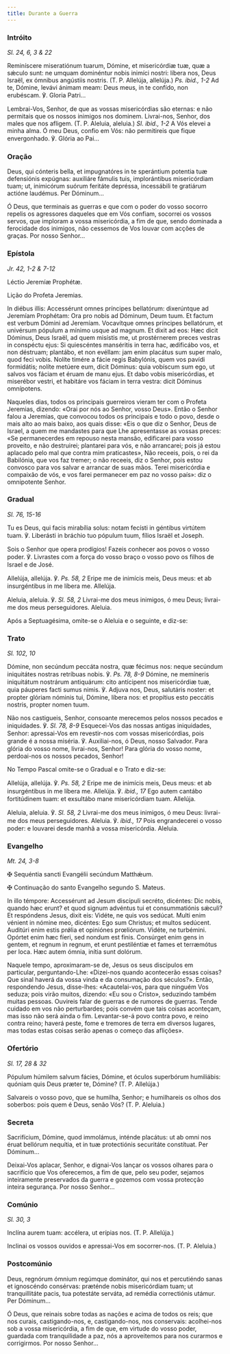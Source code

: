 ```yaml
---
title: Durante a Guerra
---
```


### Intróito

<em>Sl. 24, 6, 3 & 22</em>

<div class="side-by-side not-content">

Reminíscere miseratiónum tuarum, Dómine, et misericórdiæ tuæ, quæ a sǽculo sunt: ne umquam dominéntur nobis inimíci nostri: líbera nos, Deus Israël, ex ómnibus angústiis nostris. (T. P. Allelúja, allelúja.) <em>Ps. ibid., 1-2</em> Ad te, Dómine, levávi ánimam meam: Deus meus, in te confído, non erubéscam. ℣. Gloria Patri...

Lembrai-Vos, Senhor, de que as vossas misericórdias são eternas: e não permitais que os nossos inimigos nos dominem. Livrai-nos, Senhor, dos males que nos afligem. (T. P. Aleluia, aleluia.) <em>Sl. ibid., 1-2</em> A Vós elevei a minha alma. Ó meu Deus, confio em Vós: não permitireis que fique envergonhado. ℣. Glória ao Pai...

</div>

### Oração

<div class="side-by-side not-content">

Deus, qui cónteris bella, et impugnatóres in te sperántium potentia tuæ defensiónis expúgnas: auxiliáre fámulis tuis, implorántibus misericórdiam tuam; ut, inimicórum suórum feritáte depréssa, incessábili te gratiárum actióne laudémus. Per Dóminum...

Ó Deus, que terminais as guerras e que com o poder do vosso socorro repelis os agressores daqueles que em Vós confiam, socorrei os vossos servos, que imploram a vossa misericórdia, a fim de que, sendo dominada a ferocidade dos inimigos, não cessemos de Vos louvar com acções de graças. Por nosso Senhor...

</div>

### Epístola

<em>Jr. 42, 1-2 & 7-12</em>

<div class="side-by-side not-content">

Léctio Jeremíæ Prophétæ.

Lição do Profeta Jeremias.

In diébus illis: Accessérunt omnes príncipes bellatórum: dixerúntque ad Jeremíam Prophétam: Ora pro nobis ad Dóminum, Deum tuum. Et factum est verbum Dómini ad Jeremíam. Vocavítque omnes príncipes bellatórum, et univérsum pópulum a mínimo usque ad magnum. Et dixit ad eos: Hæc dicit Dóminus, Deus Israël, ad quem misístis me, ut prostérnerem preces vestras in conspéctu ejus: Si quiescéntes manséritis in terra hac, ædificábo vos, et non déstruam; plantábo, et non evéllam: jam enim placátus sum super malo, quod feci vobis. Nolíte timére a fácie regis Babylónis, quem vos pavídi formidátis; nolíte metúere eum, dicit Dóminus: quia vobíscum sum ego, ut salvos vos fáciam et éruam de manu ejus. Et dabo vobis misericórdias, et miserébor vestri, et habitáre vos fáciam in terra vestra: dicit Dóminus omnípotens.

Naqueles dias, todos os principais guerreiros vieram ter com o Profeta Jeremias, dizendo: «Orai por nós ao Senhor, vosso Deus». Então o Senhor falou a Jeremias, que convocou todos os principais e todo o povo, desde o mais alto ao mais baixo, aos quais disse: «Eis o que diz o Senhor, Deus de Israel, a quem me mandastes para que Lhe apresentasse as vossas preces: «Se permanecerdes em repouso nesta mansão, edificarei para vosso proveito, e não destruirei; plantarei para vós, e não arrancarei; pois já estou aplacado pelo mal que contra mim praticastes», Não receeis, pois, o rei da Babilónia, que vos faz tremer; o não receeis, diz o Senhor, pois estou convosco para vos salvar e arrancar de suas mãos. Terei misericórdia e compaixão de vós, e vos farei permanecer em paz no vosso país»: diz o omnipotente Senhor.

</div>

### Gradual

<em>Sl. 76, 15-16</em>

<div class="side-by-side not-content">

Tu es Deus, qui facis mirabília solus: notam fecísti in géntibus virtútem tuam. ℣. Liberásti in bráchio tuo pópulum tuum, fílios Israël et Joseph.

Sois o Senhor que opera prodígios! Fazeis conhecer aos povos o vosso poder. ℣. Livrastes com a força do vosso braço o vosso povo os filhos de Israel e de José.

Allelúja, allelúja. ℣. <em>Ps. 58, 2</em> Eripe me de inimícis meis, Deus meus: et ab insurgéntibus in me líbera me. Allelúja.

Aleluia, aleluia. ℣. <em>Sl. 58, 2</em> Livrai-me dos meus inimigos, ó meu Deus; livrai-me dos meus perseguidores. Aleluia.

</div>

<aside>Após a Septuagésima, omite-se o Aleluia e o seguinte, e diz-se:</aside>

### Trato

<em>Sl. 102, 10</em>

<div class="side-by-side not-content">

Dómine, non secúndum peccáta nostra, quæ fécimus nos: neque secúndum iniquitátes nostras retríbuas nobis. ℣. <em>Ps. 78, 8-9</em> Dómine, ne memíneris iniquitátum nostrárum antiquárum: cito antícipent nos misericórdiæ tuæ, quia páuperes facti sumus nimis. ℣. Adjuva nos, Deus, salutáris noster: et propter glóriam nóminis tui, Dómine, líbera nos: et propítius esto peccátis nostris, propter nomen tuum.

Não nos castigueis, Senhor, consoante merecemos pelos nossos pecados e iniquidades. ℣. <em>Sl. 78, 8-9</em> Esquecei-Vos das nossas antigas iniquidades, Senhor: apressai-Vos em revestir-nos com vossas misericórdias, pois grande é a nossa miséria. ℣. Auxiliai-nos, ó Deus, nosso Salvador. Para glória do vosso nome, livrai-nos, Senhor! Para glória do vosso nome, perdoai-nos os nossos pecados, Senhor!

</div>

<aside>No Tempo Pascal omite-se o Gradual e o Trato e diz-se:</aside>

<div class="side-by-side not-content">

Allelúja, allelúja. ℣. <em>Ps. 58, 2</em> Eripe me de inimícis meis, Deus meus: et ab insurgéntibus in me líbera me. Allelúja. ℣. <em>ibid., 17</em> Ego autem cantábo fortitúdinem tuam: et exsultábo mane misericórdiam tuam. Allelúja.

Aleluia, aleluia. ℣. <em>Sl. 58, 2</em> Livrai-me dos meus inimigos, ó meu Deus: livrai-me dos meus perseguidores. Aleluia. ℣. <em>ibid., 17</em> Pois engrandecerei o vosso poder: e louvarei desde manhã a vossa misericórdia. Aleluia.

</div>

### Evangelho

<em>Mt. 24, 3-8</em>

<div class="side-by-side not-content">

<span class="cross text-red-500">✠</span> Sequéntia sancti Evangélii secúndum Matthǽum.

<span class="cross text-red-500">✠</span> Continuação do santo Evangelho segundo S. Mateus.

In illo témpore: Accessérunt ad Jesum discípuli secréto, dicéntes: Dic nobis, quando hæc erunt? et quod signum advéntus tui et consummatiónis sǽculi? Et respóndens Jesus, dixit eis: Vidéte, ne quis vos sedúcat. Multi enim vénient in nómine meo, dicéntes: Ego sum Christus; et multos sedúcent. Auditúri enim estis prǿlia et opiniónes prœliórum. Vidéte, ne turbémini. Opórtet enim hæc fíeri, sed nondum est finis. Consúrget enim gens in gentem, et regnum in regnum, et erunt pestiléntiæ et fames et terræmótus per loca. Hæc autem ómnia, inítia sunt dolórum.

Naquele tempo, aproximaram-se de, Jesus os seus discípulos em particular, perguntando-Lhe: «Dizei-nos quando acontecerão essas coisas? Que sinal haverá da vossa vinda e da consumação dos séculos?». Então, respondendo Jesus, disse-lhes: «Acautelai-vos, para que ninguém Vos seduza; pois virão muitos, dizendo: «Eu sou o Cristo», seduzindo também muitas pessoas. Ouvireis falar de guerras e de rumores de guerras. Tende cuidado em vos não perturbardes; pois convém que tais coisas aconteçam, mas isso não será ainda o fim. Levantar-se-á povo contra povo, e reino contra reino; haverá peste, fome e tremores de terra em diversos lugares, mas todas estas coisas serão apenas o começo das aflições».

</div>

### Ofertório

<em>Sl. 17, 28 & 32</em>

<div class="side-by-side not-content">

Pópulum húmilem salvum fácies, Dómine, et óculos superbórum humiliábis: quóniam quis Deus præter te, Dómine? (T. P. Allelúja.)

Salvareis o vosso povo, que se humilha, Senhor; e humilhareis os olhos dos soberbos: pois quem é Deus, senão Vós? (T. P. Aleluia.)

</div>

### Secreta

<div class="side-by-side not-content">

Sacrifícium, Dómine, quod immolámus, inténde placátus: ut ab omni nos éruat bellórum nequítia, et in tuæ protectiónis securitáte constítuat. Per Dóminum...

Deixai-Vos aplacar, Senhor, e dignai-Vos lançar os vossos olhares para o sacrifício que Vos oferecemos, a fim de que, pelo seu poder, sejamos inteiramente preservados da guerra e gozemos com vossa protecção inteira segurança. Por nosso Senhor...

</div>

### Comúnio

<em>Sl. 30, 3</em>

<div class="side-by-side not-content">

Inclína aurem tuam: accélera, ut erípias nos. (T. P. Allelúja.)

Inclinai os vossos ouvidos e apressai-Vos em socorrer-nos. (T. P. Aleluia.)

</div>

### Postcomúnio

<div class="side-by-side not-content">

Deus, regnórum ómnium regúmque dominátor, qui nos et percutiéndo sanas et ignoscéndo consérvas: præténde nobis misericórdiam tuam; ut tranquillitáte pacis, tua potestáte serváta, ad remédia correctiónis utámur. Per Dóminum...

Ó Deus, que reinais sobre todas as nações e acima de todos os reis; que nos curais, castigando-nos, e, castigando-nos, nos conservais: acolhei-nos sob a vossa misericórdia, a fim de que, em virtude do vosso poder, guardada com tranquilidade a paz, nós a aproveitemos para nos curarmos e corrigirmos. Por nosso Senhor...

</div>
